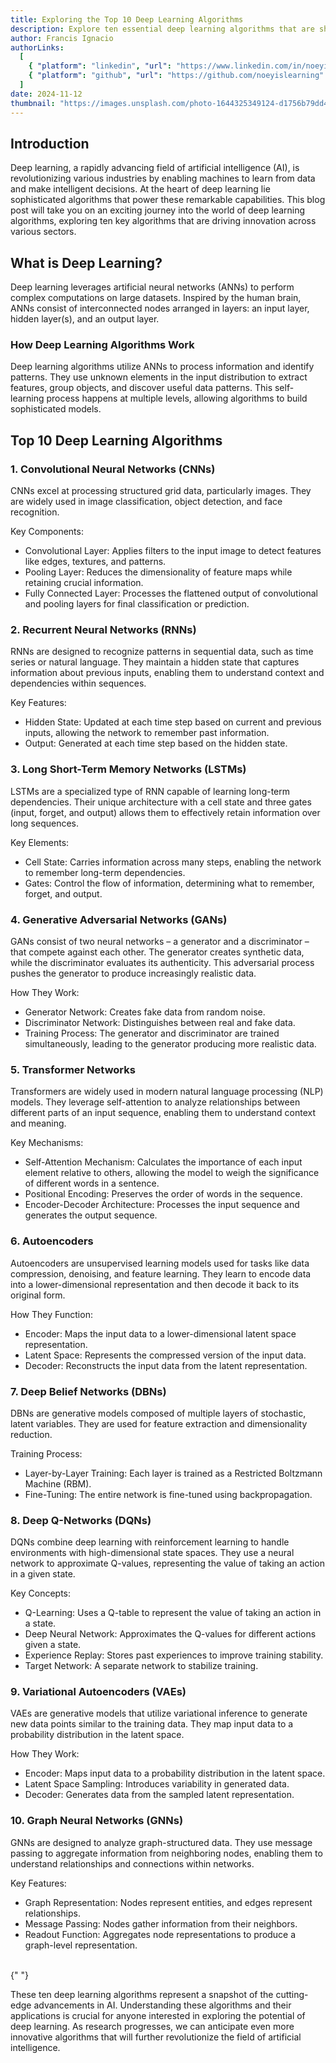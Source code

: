```yaml
---
title: Exploring the Top 10 Deep Learning Algorithms
description: Explore ten essential deep learning algorithms that are shaping the future of artificial intelligence. Examine how these algorithms work and highlights their practical applications across industries.
author: Francis Ignacio
authorLinks:
  [
    { "platform": "linkedin", "url": "https://www.linkedin.com/in/noeyislearning/" },
    { "platform": "github", "url": "https://github.com/noeyislearning" },
  ]
date: 2024-11-12
thumbnail: "https://images.unsplash.com/photo-1644325349124-d1756b79dd42?q=80&w=1775&auto=format&fit=crop&ixlib=rb-4.0.3&ixid=M3wxMjA3fDB8MHxwaG90by1wYWdlfHx8fGVufDB8fHx8fA%3D%3D"
---
```


## Introduction

Deep learning, a rapidly advancing field of artificial intelligence (AI), is revolutionizing various industries by enabling machines to learn from data and make intelligent decisions. At the heart of deep learning lie sophisticated algorithms that power these remarkable capabilities. This blog post will take you on an exciting journey into the world of deep learning algorithms, exploring ten key algorithms that are driving innovation across various sectors.

## What is Deep Learning?

Deep learning leverages artificial neural networks (ANNs) to perform complex computations on large datasets. Inspired by the human brain, ANNs consist of interconnected nodes arranged in layers: an input layer, hidden layer(s), and an output layer.

### How Deep Learning Algorithms Work

Deep learning algorithms utilize ANNs to process information and identify patterns. They use unknown elements in the input distribution to extract features, group objects, and discover useful data patterns. This self-learning process happens at multiple levels, allowing algorithms to build sophisticated models.

## Top 10 Deep Learning Algorithms

### 1. Convolutional Neural Networks (CNNs)

CNNs excel at processing structured grid data, particularly images. They are widely used in image classification, object detection, and face recognition.

Key Components:

- Convolutional Layer: Applies filters to the input image to detect features like edges, textures, and patterns.
- Pooling Layer: Reduces the dimensionality of feature maps while retaining crucial information.
- Fully Connected Layer: Processes the flattened output of convolutional and pooling layers for final classification or prediction.

### 2. Recurrent Neural Networks (RNNs)

RNNs are designed to recognize patterns in sequential data, such as time series or natural language. They maintain a hidden state that captures information about previous inputs, enabling them to understand context and dependencies within sequences.

Key Features:

- Hidden State: Updated at each time step based on current and previous inputs, allowing the network to remember past information.
- Output: Generated at each time step based on the hidden state.

### 3. Long Short-Term Memory Networks (LSTMs)

LSTMs are a specialized type of RNN capable of learning long-term dependencies. Their unique architecture with a cell state and three gates (input, forget, and output) allows them to effectively retain information over long sequences.

Key Elements:

- Cell State: Carries information across many steps, enabling the network to remember long-term dependencies.
- Gates: Control the flow of information, determining what to remember, forget, and output.

### 4. Generative Adversarial Networks (GANs)

GANs consist of two neural networks – a generator and a discriminator – that compete against each other. The generator creates synthetic data, while the discriminator evaluates its authenticity. This adversarial process pushes the generator to produce increasingly realistic data.

How They Work:

- Generator Network: Creates fake data from random noise.
- Discriminator Network: Distinguishes between real and fake data.
- Training Process: The generator and discriminator are trained simultaneously, leading to the generator producing more realistic data.

### 5. Transformer Networks

Transformers are widely used in modern natural language processing (NLP) models. They leverage self-attention to analyze relationships between different parts of an input sequence, enabling them to understand context and meaning.

Key Mechanisms:

- Self-Attention Mechanism: Calculates the importance of each input element relative to others, allowing the model to weigh the significance of different words in a sentence.
- Positional Encoding: Preserves the order of words in the sequence.
- Encoder-Decoder Architecture: Processes the input sequence and generates the output sequence.

### 6. Autoencoders

Autoencoders are unsupervised learning models used for tasks like data compression, denoising, and feature learning. They learn to encode data into a lower-dimensional representation and then decode it back to its original form.

How They Function:

- Encoder: Maps the input data to a lower-dimensional latent space representation.
- Latent Space: Represents the compressed version of the input data.
- Decoder: Reconstructs the input data from the latent representation.

### 7. Deep Belief Networks (DBNs)

DBNs are generative models composed of multiple layers of stochastic, latent variables. They are used for feature extraction and dimensionality reduction.

Training Process:

- Layer-by-Layer Training: Each layer is trained as a Restricted Boltzmann Machine (RBM).
- Fine-Tuning: The entire network is fine-tuned using backpropagation.

### 8. Deep Q-Networks (DQNs)

DQNs combine deep learning with reinforcement learning to handle environments with high-dimensional state spaces. They use a neural network to approximate Q-values, representing the value of taking an action in a given state.

Key Concepts:

- Q-Learning: Uses a Q-table to represent the value of taking an action in a state.
- Deep Neural Network: Approximates the Q-values for different actions given a state.
- Experience Replay: Stores past experiences to improve training stability.
- Target Network: A separate network to stabilize training.

### 9. Variational Autoencoders (VAEs)

VAEs are generative models that utilize variational inference to generate new data points similar to the training data. They map input data to a probability distribution in the latent space.

How They Work:

- Encoder: Maps input data to a probability distribution in the latent space.
- Latent Space Sampling: Introduces variability in generated data.
- Decoder: Generates data from the sampled latent representation.

### 10. Graph Neural Networks (GNNs)

GNNs are designed to analyze graph-structured data. They use message passing to aggregate information from neighboring nodes, enabling them to understand relationships and connections within networks.

Key Features:

- Graph Representation: Nodes represent entities, and edges represent relationships.
- Message Passing: Nodes gather information from their neighbors.
- Readout Function: Aggregates node representations to produce a graph-level representation.

<br />{" "}

These ten deep learning algorithms represent a snapshot of the cutting-edge advancements in AI. Understanding these algorithms and their applications is crucial for anyone interested in exploring the potential of deep learning. As research progresses, we can anticipate even more innovative algorithms that will further revolutionize the field of artificial intelligence.

